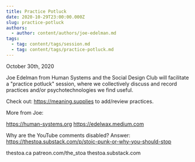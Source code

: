 ```yaml
---
title: Practice Potluck
date: 2020-10-29T23:00:00.000Z
slug: practice-potluck
authors:
  - author: content/authors/joe-edelman.md
tags:
  - tag: content/tags/session.md
  - tag: content/tags/practice-potluck.md
---
```


October 30th, 2020

Joe Edelman from Human Systems and the Social Design Club will facilitate a "practice potluck" session, where we collectively discuss and record practices and/or psychotechnologies we find useful.

Check out: https://meaning.supplies to add/review practices. 

More from Joe: 

https://human-systems.org
https://edelwax.medium.com

Why are the YouTube comments disabled? Answer: https://thestoa.substack.com/p/stoic-punk-or-why-you-should-stop

thestoa.ca
patreon.com/the_stoa
thestoa.substack.com
